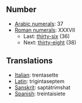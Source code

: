 ==Number==
*[[w:Arabic numerals|Arabic numerals]]: 37
*[[w:Roman numerals|Roman numerals]]: XXXVII
**Last: [[thirty-six]] (36)
**Next: [[thirty-eight]] (38)

==Translations==
*[[Italian]]: trentasette
*[[Latin]]: trigintaseptem
*[[Sanskrit]]: saptátri''m''shat
*[[Spanish]]: treintaisiete